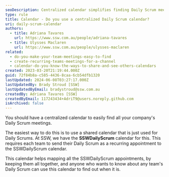 ```yaml
---
seoDescription: Centralized calendar simplifies finding Daily Scrum meetings across your company.
type: rule
title: Calendar - Do you use a centralized Daily Scrum calendar?
uri: daily-scrum-calendar
authors:
  - title: Adriana Tavares
    url: https://www.ssw.com.au/people/adriana-tavares
  - title: Ulysses Maclaren
    url: https://www.ssw.com.au/people/ulysses-maclaren
related:
  - do-you-make-your-team-meetings-easy-to-find
  - create-recurring-teams-meetings-for-a-channel
  - calendar-do-you-know-the-ways-to-share-and-see-others-calendars
created: 2023-03-20T21:19:44.000Z
guid: 72f84b8a-c585-4436-8caa-6cb54dfb1320
lastUpdated: 2024-06-08T03:27:17.000Z
lastUpdatedBy: Brady Stroud [SSW]
lastUpdatedByEmail: bradystroud@ssw.com.au
createdBy: Adriana Tavares [SSW]
createdByEmail: 117243434+AdriT9@users.noreply.github.com
isArchived: false
---
```


<!--StartFragment-->

You should have a centralized calendar to easily find all your company's Daily Scrum meetings.

The easiest way to do this is to use a shared calendar that is just used for Daily Scrums. At SSW, we have the **SSWDailyScrum** calendar for this. This requires each team to send their Daily Scrum as a recurring appointment to the SSWDailyScrum calendar.

This calendar helps mapping all the SSWDailyScrum appointments, by keeping them all together, and anyone who wants to know about any team's Daily Scrum can use this calendar to find out when it is.

<!--EndFragment-->

